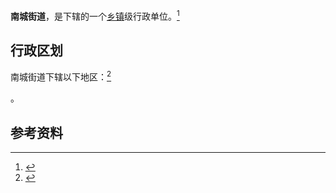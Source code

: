 {{中国乡级行政区|14/05/81/003/000}}

'''南城街道'''，是{{PRC admin/fullname|14/05/81/003/000|3}}下辖的一个[[乡镇|乡镇]]级行政单位。<ref>{{PRC admin/ref sgc|{{PRC admin/parent|14/05/81/003/000}}}}</ref>

== 行政区划 ==

南城街道下辖以下地区：<ref>{{PRC admin/ref sgc|14/05/81/003/000}}</ref>

{{PRC admin/children|14/05/81/003/000}}。

== 参考资料 ==

{{reflist}}

{{行政区划小作品}}
{{PRC admin/navcat|14/05/81/003/000}}